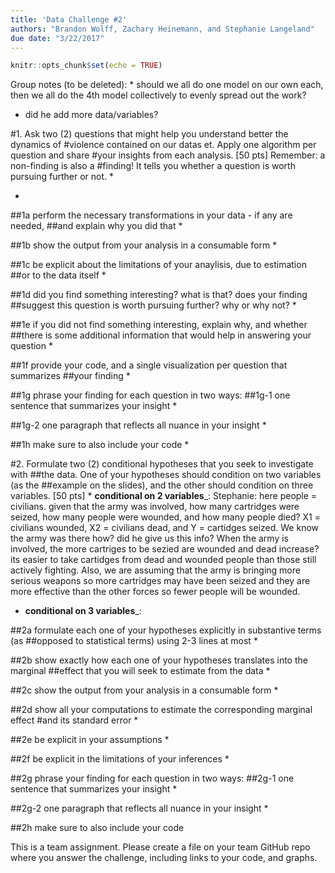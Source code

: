 ```yaml
---
title: 'Data Challenge #2'
authors: "Brandon Wolff, Zachary Heinemann, and Stephanie Langeland"
due date: "3/22/2017"
---
```


```r
knitr::opts_chunk$set(echo = TRUE)
```

Group notes (to be deleted):
  * should we all do one model on our own each, then we all do the 4th model collectively to evenly spread out the work?
  
  * did he add more data/variables?
  


#1.	Ask two (2) questions that might help you understand better the dynamics of 
#violence contained on our datas et. Apply one algorithm per question and share 
#your insights from each analysis. [50 pts] Remember: a non-finding is also a 
#finding! It tells you whether a question is worth pursuing further or not.
  *
  
  * 

##1a	perform the necessary transformations in your data - if any are needed, 
##and explain why you did that
  * 
  
##1b	show the output from your analysis in a consumable form
  * 
  
##1c	be explicit about the limitations of your anaylisis, due to estimation 
##or to the data itself
  * 
  
##1d	did you find something interesting? what is that? does your finding 
##suggest this question is worth pursuing further? why or why not?
    * 
  
##1e	if you did not find something interesting, explain why, and whether 
##there is some additional information that would help in answering your question
  * 
  
##1f	provide your code, and a single visualization per question that summarizes 
##your finding
  * 
  
##1g	phrase your finding for each question in two ways:
##1g-1	one sentence that summarizes your insight
  * 

##1g-2	one paragraph that reflects all nuance in your insight
  * 
        
##1h	make sure to also include your code
  * 
  
#2.	Formulate two (2) conditional hypotheses that you seek to investigate with 
##the data. One of your hypotheses should condition on two variables (as the 
##example on the slides), and the other should condition on three variables. [50 pts]
    * __conditional on 2 variables___:  Stephanie: here people = civilians. given that the army 
    was involved, how many cartridges were seized, how many people were wounded, and how many 
    people died? X1 = civilians wounded, X2 = civilians dead, and Y = cartidges seized.  We know 
    the army was there how?  did he give us this info?  When the army is involved, the more 
    cartriges to be sezied are wounded and dead increase?  its easier to take cartidges from 
    dead and wounded people than those still actively fighting. Also, we are assuming that the 
    army is bringing more serious weapons so more cartridges may have been seized and they are 
    more effective than the other forces so fewer people will be wounded.
  
  * __conditional on 3 variables___: 
  
##2a	formulate each one of your hypotheses explicitly in substantive terms (as 
##opposed to statistical terms) using 2-3 lines at most
  * 
  
##2b	show exactly how each one of your hypotheses translates into the marginal 
##effect that you will seek to estimate from the data
  * 
  
##2c	show the output from your analysis in a consumable form
  * 
  
##2d	show all your computations to estimate the corresponding marginal effect 
#and its standard error
  * 
  
##2e	be explicit in your assumptions
  * 
  
##2f	be explicit in the limitations of your inferences
  * 
  
##2g	phrase your finding for each question in two ways:
##2g-1	one sentence that summarizes your insight
  * 
  
##2g-2	one paragraph that reflects all nuance in your insight
  * 
  
##2h	make sure to also include your code

This is a team assignment. Please create a file on your team GitHub repo where 
you answer the challenge, including links to your code, and graphs.
